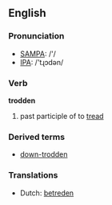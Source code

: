 ==English==

===Pronunciation===
*[[w:SAMPA|SAMPA]]: /'/
*[[w:IPA|IPA]]: /'tɻɔdən/

===Verb===
'''trodden'''

# past participle of to [[tread]]

===Derived terms===
*[[down-trodden]]

===Translations===
*Dutch: [[betreden]]